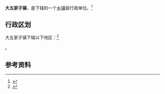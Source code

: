 {{中国乡级行政区|21/09/21/119/000}}

'''大五家子镇'''，是{{PRC admin/fullname|21/09/21/119/000|3}}下辖的一个[[乡镇|乡镇]]级行政单位。<ref>{{PRC admin/ref sgc|{{PRC admin/parent|21/09/21/119/000}}}}</ref>

== 行政区划 ==

大五家子镇下辖以下地区：<ref>{{PRC admin/ref sgc|21/09/21/119/000}}</ref>

{{PRC admin/children|21/09/21/119/000}}。

== 参考资料 ==

{{reflist}}

{{行政区划小作品}}
{{PRC admin/navcat|21/09/21/119/000}}